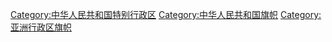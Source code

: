 [[Category:中华人民共和国特别行政区|Category:中华人民共和国特别行政区]]
[[Category:中华人民共和国旗帜|Category:中华人民共和国旗帜]]
[[Category:亚洲行政区旗帜|Category:亚洲行政区旗帜]]